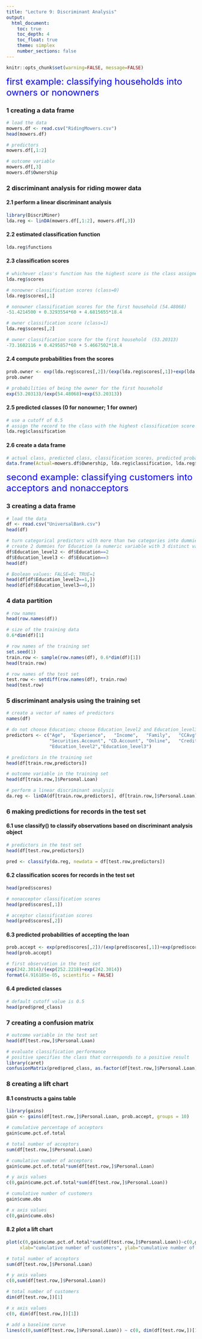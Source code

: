 ---
title: "Lecture 9: Discriminant Analysis"
output:
  html_document:
    toc: true
    toc_depth: 4
    toc_float: true
    theme: simplex
    number_sections: false
---

```{r global_options, include = FALSE}
knitr::opts_chunk$set(warning=FALSE, message=FALSE)
```


<font size="5" style="color:blue"> first example: classifying households into owners or nonowners </font> 

### 1 creating a data frame 
```{r}
# load the data 
mowers.df <- read.csv("RidingMowers.csv")
head(mowers.df)

# predictors 
mowers.df[,1:2]

# outcome variable 
mowers.df[,3]
mowers.df$Ownership
```

### 2 discriminant analysis for riding mower data

#### 2.1 perform a linear discriminant analysis 
```{r}
library(DiscriMiner)
lda.reg <- linDA(mowers.df[,1:2], mowers.df[,3])
```

#### 2.2 estimated classification function 
```{r}
lda.reg$functions
```

#### 2.3 classification scores 
```{r}
# whichever class's function has the highest score is the class assigned to that record 
lda.reg$scores

# nonowner classification scores (class=0)
lda.reg$scores[,1]

# nonowner classification scores for the first household (54.48068)
-51.4214500 + 0.3293554*60 + 4.6815655*18.4

# owner classification score (class=1) 
lda.reg$scores[,2]

# owner classification score for the first household  (53.20313)
-73.1602116 + 0.4295857*60 + 5.4667502*18.4
```

#### 2.4 compute probabilities from the scores 
```{r}
prob.owner <- exp(lda.reg$scores[,2])/(exp(lda.reg$scores[,1])+exp(lda.reg$scores[,2]))
prob.owner

# probabilities of being the owner for the first household 
exp(53.20313)/(exp(54.48068)+exp(53.20313))
```

#### 2.5 predicted classes (0 for nonowner; 1 for owner)
```{r}
# use a cutoff of 0.5 
# assign the record to the class with the highest classification score 
lda.reg$classification
```

#### 2.6 create a data frame 
```{r}
# actual class, predicted class, classification scores, predicted probability of being the owner
data.frame(Actual=mowers.df$Ownership, lda.reg$classification, lda.reg$scores, propensity.owner=prob.owner)
```

<font size="5" style="color:blue"> second example: classifying customers into acceptors and nonacceptors   </font> 

### 3 creating a data frame 
```{r}
# load the data
df <- read.csv("UniversalBank.csv")
head(df)

# turn categorical predictors with more than two categories into dummies variables 
# create 2 dummies for Education (a numeric variable with 3 distinct values)
df$Education_level2 <- df$Education==2
df$Education_level3 <- df$Education==3
head(df)

# Boolean values: FALSE=0; TRUE=1 
head(df[df$Education_level2==1,])
head(df[df$Education_level3==0,])
```

### 4 data partition
```{r}
# row names
head(row.names(df))

# size of the training data 
0.6*dim(df)[1]

# row names of the training set 
set.seed(1)
train.row <- sample(row.names(df), 0.6*dim(df)[1])
head(train.row)

# row names of the test set 
test.row <- setdiff(row.names(df), train.row)
head(test.row)
```

### 5 discriminant analysis using the training set
```{r}
# create a vector of names of predictors 
names(df)

# do not choose Education; choose Education_level2 and Education_level3 instead 
predictors <- c("Age",	"Experience",	"Income",	"Family",	"CCAvg",	"Mortgage",	
                "Securities.Account", "CD.Account",	"Online",	"CreditCard",
                "Education_level2","Education_level3")

# predictors in the training set 
head(df[train.row,predictors])

# outcome variable in the training set 
head(df[train.row,]$Personal.Loan)

# perform a linear discriminant analysis
da.reg <- linDA(df[train.row,predictors], df[train.row,]$Personal.Loan)
```

### 6 making predictions for records in the test set

#### 6.1 use classify() to classify observations based on discriminant analysis object 
```{r}
# predictors in the test set  
head(df[test.row,predictors])

pred <- classify(da.reg, newdata = df[test.row,predictors])
```

#### 6.2 classification scores for records in the test set
```{r}
head(pred$scores)

# nonacceptor classification scores 
head(pred$scores[,1])

# acceptor classification scores 
head(pred$scores[,2])
```

#### 6.3 predicted probabilities of accepting the loan 
```{r}
prob.accept <- exp(pred$scores[,2])/(exp(pred$scores[,1])+exp(pred$scores[,2]))
head(prob.accept)

# first observation in the test set 
exp(242.3014)/(exp(252.2218)+exp(242.3014))
format(4.916185e-05, scientific = FALSE)
```

#### 6.4 predicted classes 
```{r}
# default cutoff value is 0.5 
head(pred$pred_class)
```

### 7 creating a confusion matrix 
```{r}
# outcome variable in the test set 
head(df[test.row,]$Personal.Loan)

# evaluate classification performance 
# positive specifies the class that corresponds to a positive result 
library(caret)
confusionMatrix(pred$pred_class, as.factor(df[test.row,]$Personal.Loan), positive = "1")
```

### 8 creating a lift chart  

#### 8.1 constructs a gains table
```{r}
library(gains)
gain <- gains(df[test.row,]$Personal.Loan, prob.accept, groups = 10)

# cumulative percentage of acceptors 
gain$cume.pct.of.total

# total number of acceptors 
sum(df[test.row,]$Personal.Loan)

# cumulative number of acceptors 
gain$cume.pct.of.total*sum(df[test.row,]$Personal.Loan)

# y axis values 
c(0,gain$cume.pct.of.total*sum(df[test.row,]$Personal.Loan))

# cumulative number of customers 
gain$cume.obs

# x axis values 
c(0,gain$cume.obs)
```

#### 8.2 plot a lift chart
```{r}
plot(c(0,gain$cume.pct.of.total*sum(df[test.row,]$Personal.Loan))~c(0,gain$cume.obs), 
     xlab="cumulative number of customers", ylab="cumulative number of acceptors", type="l")

# total number of acceptors 
sum(df[test.row,]$Personal.Loan)

# y axis values 
c(0,sum(df[test.row,]$Personal.Loan))

# total number of customers  
dim(df[test.row,])[1]

# x axis values 
c(0, dim(df[test.row,])[1])

# add a baseline curve 
lines(c(0,sum(df[test.row,]$Personal.Loan)) ~ c(0, dim(df[test.row,])[1]))
```


